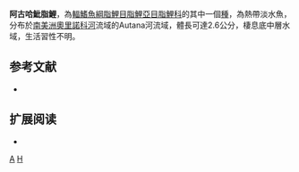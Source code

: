 {{Speciesbox 
| taxon = Hyphessobrycon agulha
| status = NE
| status_system = IUCN3.1
| authority =  [[Fowler|Fowler]], 1913
| synonyms = 
}}
'''阿古哈魮脂鯉'''，為[[輻鰭魚綱|輻鰭魚綱]][[脂鯉目|脂鯉目]][[脂鯉亞目|脂鯉亞目]][[脂鯉科|脂鯉科]]的其中一個[[種|種]]，為熱帶淡水魚，分布於[[南美洲|南美洲]][[奧里諾科河|奧里諾科河]]流域的Autana河流域，體長可達2.6公分，棲息底中層水域，生活習性不明。
==参考文献==
{{refbegin}}
*{{FishBase_species|genus=Hyphessobrycon|species=agulha|year=2013|month=12}}
{{refend}}

== 扩展阅读 ==
{{refbegin}}
*{{wikispecies-inline|Hyphessobrycon agulha|阿古哈魮脂鯉}}
{{refend}}
{{Taxonbar|from=Q5665368}}

[[Category:魮脂鯉屬|A]]
[[Category:1913年描述的魚類|H]]

{{魚類小作品}}